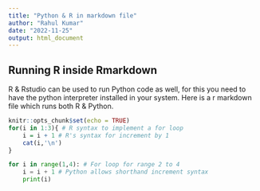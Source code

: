 ---
title: "Python & R in markdown file"
author: "Rahul Kumar"
date: "2022-11-25"
output: html_document
---

## Running R inside Rmarkdown
R & Rstudio can be used to run Python code as well, for this you need to have the python interpreter installed in your system. Here is a r markdown file which runs both R & Python.

```{r setup, include=TRUE}
knitr::opts_chunk$set(echo = TRUE)
for(i in 1:3){ # R syntax to implement a for loop
    i = i + 1 # R's syntax for increment by 1
    cat(i,'\n')
}
```

```{python setup1, include=TRUE}
for i in range(1,4): # For loop for range 2 to 4
    i = i + 1 # Python allows shorthand increment syntax
    print(i)
```


